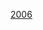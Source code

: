 <noinclude>
{{start U.S. Supreme Court composition| CJ=[[約翰·格洛佛·羅伯茨|羅伯茨]]}}
{{U.S. Supreme Court composition court lifespan| cj=[[約翰·格洛佛·羅伯茨]]| years=2005-}}
</noinclude>{{U.S. Supreme Court composition row| years=2006－2009| 大法官=[[約翰·保羅·史蒂文斯|史蒂文斯]] &#124; [[安東寧·斯卡利亞|斯卡利亞]] &#124; [[安東尼·肯尼迪|肯尼迪]]&#124; [[戴維·蘇特|蘇特]] &#124; [[克拉倫斯·托馬斯|托馬斯]] &#124; [[露絲·貝德·金斯堡|金斯堡]] &#124; [[史蒂芬·布雷耶|布雷耶]]&#124; [[塞繆爾·阿利托|阿利托]]}}<noinclude>
{{end U.S. Supreme Court composition}}
{{U.S. Supreme Court composition template navbox}}
[[Category:美国最高法院模板|2006]]
</noinclude>